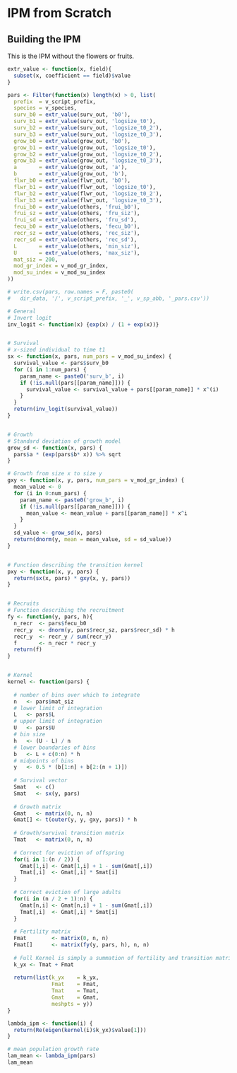 # IPM from Scratch {#ipm_scratch}


## Building the IPM

This is the IPM without the flowers or fruits.

```r
extr_value <- function(x, field){
  subset(x, coefficient == field)$value
}

pars <- Filter(function(x) length(x) > 0, list(
  prefix  = v_script_prefix,
  species = v_species,
  surv_b0 = extr_value(surv_out, 'b0'),
  surv_b1 = extr_value(surv_out, 'logsize_t0'),
  surv_b2 = extr_value(surv_out, 'logsize_t0_2'),
  surv_b3 = extr_value(surv_out, 'logsize_t0_3'),
  grow_b0 = extr_value(grow_out, 'b0'),
  grow_b1 = extr_value(grow_out, 'logsize_t0'),
  grow_b2 = extr_value(grow_out, 'logsize_t0_2'),
  grow_b3 = extr_value(grow_out, 'logsize_t0_3'),
  a       = extr_value(grow_out, 'a'),
  b       = extr_value(grow_out, 'b'),
  flwr_b0 = extr_value(flwr_out, 'b0'),
  flwr_b1 = extr_value(flwr_out, 'logsize_t0'),
  flwr_b2 = extr_value(flwr_out, 'logsize_t0_2'),
  flwr_b3 = extr_value(flwr_out, 'logsize_t0_3'),
  frui_b0 = extr_value(others, 'frui_b0'),
  frui_sz = extr_value(others, 'fru_siz'),
  frui_sd = extr_value(others, 'fru_sd'),
  fecu_b0 = extr_value(others, 'fecu_b0'),
  recr_sz = extr_value(others, 'rec_siz'),
  recr_sd = extr_value(others, 'rec_sd'),
  L       = extr_value(others, 'min_siz'),
  U       = extr_value(others, 'max_siz'),
  mat_siz = 200,
  mod_gr_index = v_mod_gr_index,
  mod_su_index = v_mod_su_index
))

# write.csv(pars, row.names = F, paste0(
#   dir_data, '/', v_script_prefix, '_', v_sp_abb, '_pars.csv'))
```


```r
# General 
# Invert logit
inv_logit <- function(x) {exp(x) / (1 + exp(x))}


# Survival
# x-sized individual to time t1
sx <- function(x, pars, num_pars = v_mod_su_index) {
  survival_value <- pars$surv_b0
  for (i in 1:num_pars) {
    param_name <- paste0('surv_b', i)
    if (!is.null(pars[[param_name]])) {
      survival_value <- survival_value + pars[[param_name]] * x^(i)
    }
  }
  return(inv_logit(survival_value))
}


# Growth
# Standard deviation of growth model
grow_sd <- function(x, pars) {
  pars$a * (exp(pars$b* x)) %>% sqrt 
}

# Growth from size x to size y
gxy <- function(x, y, pars, num_pars = v_mod_gr_index) {
  mean_value <- 0
  for (i in 0:num_pars) {
    param_name <- paste0('grow_b', i)
    if (!is.null(pars[[param_name]])) {
      mean_value <- mean_value + pars[[param_name]] * x^i
    }
  }
  sd_value <- grow_sd(x, pars)
  return(dnorm(y, mean = mean_value, sd = sd_value))
}


# Function describing the transition kernel
pxy <- function(x, y, pars) {
  return(sx(x, pars) * gxy(x, y, pars))
}


# Recruits
# Function describing the recruitment 
fy <- function(y, pars, h){
  n_recr  <- pars$fecu_b0
  recr_y  <- dnorm(y, pars$recr_sz, pars$recr_sd) * h
  recr_y  <- recr_y / sum(recr_y)
  f       <- n_recr * recr_y
  return(f)
}


# Kernel
kernel <- function(pars) {
  
  # number of bins over which to integrate
  n   <- pars$mat_siz 
  # lower limit of integration
  L   <- pars$L  
  # upper limit of integration
  U   <- pars$U       
  # bin size
  h   <- (U - L) / n  
  # lower boundaries of bins
  b   <- L + c(0:n) * h             
  # midpoints of bins
  y   <- 0.5 * (b[1:n] + b[2:(n + 1)]) 
  
  # Survival vector
  Smat   <- c()
  Smat   <- sx(y, pars)
  
  # Growth matrix
  Gmat   <- matrix(0, n, n)
  Gmat[] <- t(outer(y, y, gxy, pars)) * h
  
  # Growth/survival transition matrix
  Tmat   <- matrix(0, n, n)
  
  # Correct for eviction of offspring
  for(i in 1:(n / 2)) {
    Gmat[1,i] <- Gmat[1,i] + 1 - sum(Gmat[,i])
    Tmat[,i]  <- Gmat[,i] * Smat[i]
  }
  
  # Correct eviction of large adults
  for(i in (n / 2 + 1):n) {
    Gmat[n,i] <- Gmat[n,i] + 1 - sum(Gmat[,i])
    Tmat[,i]  <- Gmat[,i] * Smat[i]
  }
  
  # Fertility matrix
  Fmat        <- matrix(0, n, n)
  Fmat[]      <- matrix(fy(y, pars, h), n, n)
  
  # Full Kernel is simply a summation of fertility and transition matrices
  k_yx <- Tmat + Fmat 
  
  return(list(k_yx    = k_yx,
              Fmat    = Fmat,
              Tmat    = Tmat,
              Gmat    = Gmat,
              meshpts = y))
}

lambda_ipm <- function(i) {
  return(Re(eigen(kernel(i)$k_yx)$value[1]))
}

# mean population growth rate
lam_mean <- lambda_ipm(pars)
lam_mean
```

